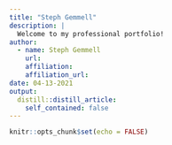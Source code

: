 ```yaml
---
title: "Steph Gemmell"
description: |
  Welcome to my professional portfolio! 
author:
  - name: Steph Gemmell
    url: 
    affiliation: 
    affiliation_url: 
date: 04-13-2021
output:
  distill::distill_article:
    self_contained: false
---
```


```r
knitr::opts_chunk$set(echo = FALSE)


```



